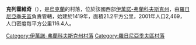{{coord|49|0|3|N|24|9|8|E|scale:30000|display=title}}

'''克列霍維奇'''（{{lang-uk|Креховичі}}），是[[烏克蘭|烏克蘭]]的村落，位於該國西部[[伊萬諾-弗蘭科夫斯克州|伊萬諾-弗蘭科夫斯克州]]，由[[羅日尼亞季夫區|羅日尼亞季夫區]]負責管轄，始建於1419年，面積21.2平方公里，2001年人口2,469，人口密度每平方公里116.4人。

{{DEFAULTSORT:Креховичі}}
[[Category:伊萬諾-弗蘭科夫斯克州村落|Category:伊萬諾-弗蘭科夫斯克州村落]]
[[Category:羅日尼亞季夫區村落|Category:羅日尼亞季夫區村落]]


{{IvanoFrankivsk-geo-stub}}